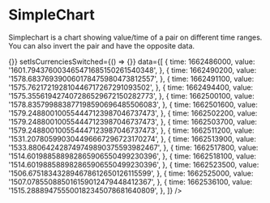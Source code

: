 

<Meta title="Charts/SimpleChart" component={SimpleChart} />

# SimpleChart

Simplechart is a chart showing value/time of a pair on different time ranges. You can also invert the pair and have the opposite data.

<Canvas>
  <Story name="SimpleChart">
    <Flex bg="#251d41" p={5} width={['100%', '550px', '550px', '600px', '650px']}>
      <SimpleChart
        currency0={WETH[1]}
        currency1={DAI[1]}
        loading={false}
        isCurrenciesSwitched={false}
        setSelectedInterval={() => {}}
        setIsCurrenciesSwitched={() => {}}
        data={[
          {
            time: 1662486000,
            value: '1601.794376003465471685150261540348',
          },
          {
            time: 1662490200,
            value: '1578.683769390060178475980473812557',
          },
          {
            time: 1662491100,
            value: '1575.762172192810446717267291093502',
          },
          {
            time: 1662494400,
            value: '1575.355619427407286529672150282773',
          },
          {
            time: 1662500100,
            value: '1578.835799883877198590696485506083',
          },
          {
            time: 1662501600,
            value: '1579.248800100554447123987046737473',
          },
          {
            time: 1662502200,
            value: '1579.248800100554447123987046737473',
          },
          {
            time: 1662503700,
            value: '1579.248800100554447123987046737473',
          },
          {
            time: 1662511200,
            value: '1531.207805990304496667296723170274',
          },
          {
            time: 1662513900,
            value: '1533.880642428749749890375593982467',
          },
          {
            time: 1662517800,
            value: '1514.601988588982865906550499230396',
          },
          {
            time: 1662518100,
            value: '1514.601988588982865906550499230396',
          },
          {
            time: 1662523500,
            value: '1506.675183432894678612650126115599',
          },
          {
            time: 1662525000,
            value: '1507.078550885016159012479448412367',
          },
          {
            time: 1662536100,
            value: '1515.288894755500182345078681640809',
          },
        ]}
      />
    </Flex>
  </Story>
</Canvas>
